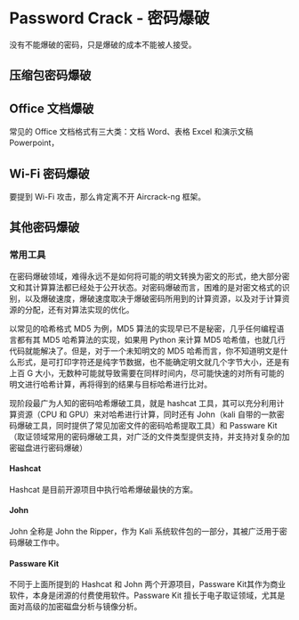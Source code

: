 # Password Crack - 密码爆破

没有不能爆破的密码，只是爆破的成本不能被人接受。

## 压缩包密码爆破

## Office 文档爆破

常见的 Office 文档格式有三大类：文档 Word、表格 Excel 和演示文稿 Powerpoint，

## Wi-Fi 密码爆破

要提到 Wi-Fi 攻击，那么肯定离不开 Aircrack-ng 框架。

## 其他密码爆破

### 常用工具

在密码爆破领域，难得永远不是如何将可能的明文转换为密文的形式，绝大部分密文和其计算算法都已经处于公开状态。对密码爆破而言，困难的是对密文格式的识别，以及爆破速度，爆破速度取决于爆破密码所用到的计算资源，以及对于计算资源的分配，还有对算法实现的优化。

以常见的哈希格式 MD5 为例，MD5 算法的实现早已不是秘密，几乎任何编程语言都有其 MD5 哈希算法的实现，如果用 Python 来计算 MD5 哈希值，也就几行代码就能解决了。但是，对于一个未知明文的 MD5 哈希而言，你不知道明文是什么形式，是可打印字符还是纯字节数据，也不能确定明文就几个字节大小，还是有上百 G 大小，无数种可能就导致需要在同样时间内，尽可能快速的对所有可能的明文进行哈希计算，再将得到的结果与目标哈希进行比对。

现阶段最广为人知的密码哈希爆破工具，就是 hashcat 工具，其可以充分利用计算资源（CPU 和 GPU）来对哈希进行计算，同时还有 John（kali 自带的一款密码爆破工具，同时提供了常见加密文件的密码哈希提取工具）和 Passware Kit（取证领域常用的密码爆破工具，对广泛的文件类型提供支持，并支持对复杂的加密磁盘进行密码爆破）

#### Hashcat

Hashcat 是目前开源项目中执行哈希爆破最快的方案。

#### John

John 全称是 John the Ripper，作为 Kali 系统软件包的一部分，其被广泛用于密码爆破工作中。

#### Passware Kit

不同于上面所提到的 Hashcat 和 John 两个开源项目，Passware Kit其作为商业软件，本身是闭源的付费使用软件。Passware Kit 擅长于电子取证领域，尤其是面对高级的加密磁盘分析与镜像分析。
